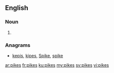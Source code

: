 ==English==

===Noun===
{{head|en}}

# {{plural of|pike}}

===Anagrams===
* [[kepis#English|kepis]], [[kipes#English|kipes]], [[Spike#English|Spike]], [[spike#English|spike]]

[[ar:pikes]]
[[fr:pikes]]
[[ku:pikes]]
[[my:pikes]]
[[sv:pikes]]
[[vi:pikes]]